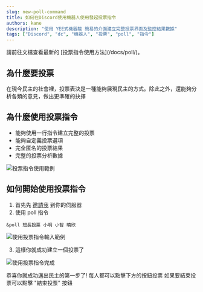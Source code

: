 ```yaml
---
slug: new-poll-command
title: 如何在Discord使用機器人使用發起投票指令
authors: kane
description: "使用 YEE式機器龍 簡易的介面建立完整投票界面及監控結果數據"
tags: ["Discord", "dc", "機器人", "投票", "poll", "指令"]
---
```



<Info title="我想先通知你">
  請前往文檔查看最新的 [投票指令使用方法](/docs/poll/)。
</Info>

## 為什麼要投票

在現今民主的社會裡，投票表決是一種能夠展現民主的方式。除此之外，還能夠分析各類的意見，做出更準確的抉擇

## 為什麼使用投票指令

- 能夠使用一行指令建立完整的投票
- 能夠自定義投票選項
- 完全匿名的投票結果
- 完整的投票分析數據

![投票指令使用範例](@static/blog/new-poll-command/example-usage.png)

<Adsense />

## 如何開始使用投票指令

1. 首先先 [邀請我](/blog/how-to-invite-bot) 到你的伺服器
2. 使用 poll 指令

```
&poll 班長投票 小明 小智 曉欣
```

![使用投票指令輸入範例](@static/blog/new-poll-command/step-usage-1.png)

3. 這樣你就成功建立一個投票了

![使用投票指令完成](@static/blog/new-poll-command/step-usage-2.png)

恭喜你就成功邁出民主的第一步了!
每人都可以點擊下方的按鈕投票
如果要結束投票可以點擊 "結束投票" 按鈕

<Adsense />
